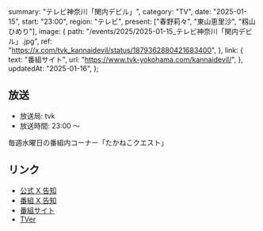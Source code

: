   summary: "テレビ神奈川「関内デビル」",
  category: "TV",
  date: "2025-01-15",
  start: "23:00",
  region: "テレビ",
  present: ["春野莉々", "東山恵里沙", "籾山ひめり"],
  image: {
    path: "/events/2025/2025-01-15_テレビ神奈川「関内デビル」.jpg",
    ref: "https://x.com/tvk_kannaidevil/status/1879362880421683400",
  },
  link: {
    text: "番組サイト",
    url: "https://www.tvk-yokohama.com/kannaidevil/",
  },
  updatedAt: "2025-01-16",
};

## 放送

- 放送局: tvk
- 放送時間: 23:00 〜

毎週水曜日の番組内コーナー「たかねこクエスト」

## リンク

- [公式 X 告知](https://x.com/takanenofficial/status/1879506318261686539)
- [番組 X 告知](https://x.com/tvk_kannaidevil/status/1879362880421683400)
- [番組サイト](https://www.tvk-yokohama.com/kannaidevil/)
- [TVer](https://tver.jp/series/srehapgls0)
